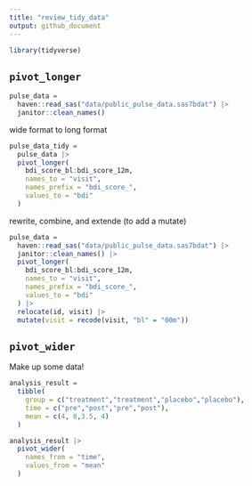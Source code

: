 ```yaml
---
title: "review_tidy_data"
output: github_document
---
```


```r
library(tidyverse)
```


## `pivot_longer`

```r
pulse_data =
  haven::read_sas("data/public_pulse_data.sas7bdat") |> 
  janitor::clean_names()
```

wide format to long format

```r
pulse_data_tidy =
  pulse_data |> 
  pivot_longer(
    bdi_score_bl:bdi_score_12m, 
    names_to = "visit",
    names_prefix = "bdi_score_",
    values_to = "bdi"
  )
```


rewrite, combine, and extende (to add a mutate)
```r
pulse_data =
  haven::read_sas("data/public_pulse_data.sas7bdat") |> 
  janitor::clean_names() |>
  pivot_longer(
    bdi_score_bl:bdi_score_12m, 
    names_to = "visit",
    names_prefix = "bdi_score_",
    values_to = "bdi"
  ) |> 
  relocate(id, visit) |> 
  mutate(visit = recode(visit, "bl" = "00m"))
```


## `pivot_wider`

Make up some data!

```r
analysis_result =
  tibble(
    group = c("treatment","treatment","placebo","placebo"),
    time = c("pre","post","pre","post"),
    mean = c(4, 8,3.5, 4)
  )

analysis_result |> 
  pivot_wider(
    names_from = "time",
    values_from = "mean" 
  )
```








